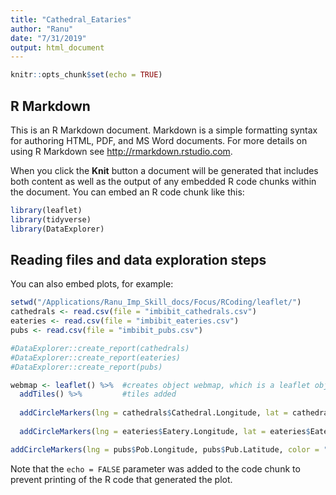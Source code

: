 ```yaml
---
title: "Cathedral_Eataries"
author: "Ranu"
date: "7/31/2019"
output: html_document
---
```


```r
knitr::opts_chunk$set(echo = TRUE)
```

## R Markdown

This is an R Markdown document. Markdown is a simple formatting syntax for authoring HTML, PDF, and MS Word documents. For more details on using R Markdown see <http://rmarkdown.rstudio.com>.

When you click the **Knit** button a document will be generated that includes both content as well as the output of any embedded R code chunks within the document. You can embed an R code chunk like this:

```r
library(leaflet)
library(tidyverse)
library(DataExplorer)
```

## Reading files and data exploration steps

You can also embed plots, for example:

```r
setwd("/Applications/Ranu_Imp_Skill_docs/Focus/RCoding/leaflet/")
cathedrals <- read.csv(file = "imbibit_cathedrals.csv")
eateries <- read.csv(file = "imbibit_eateries.csv")
pubs <- read.csv(file = "imbibit_pubs.csv")
```

```r

#DataExplorer::create_report(cathedrals)
#DataExplorer::create_report(eateries)
#DataExplorer::create_report(pubs)

```


```r

webmap <- leaflet() %>%  #creates object webmap, which is a leaflet object
  addTiles() %>%         #tiles added
  
  addCircleMarkers(lng = cathedrals$Cathedral.Longitude, lat = cathedrals$Cathedral.Latitude, color = "firebrick", weight = 8, label = cathedrals$Cathedral.Full.Title, popup = paste(cathedrals$Cathedral.Website, cathedrals$Cathedral.Postcode)) %>% 
  
  addCircleMarkers(lng = eateries$Eatery.Longitude, lat = eateries$Eatery.Latitude, color = "blue", weight = 8, label = eateries$Eatery.Name, popup = paste(eateries$Eatery.Description, eateries$Eatery.Website)) %>% 

addCircleMarkers(lng = pubs$Pob.Longitude, pubs$Pub.Latitude, color = "green", weight = 8, label = pubs$Pub.Name, popup = paste(pubs$Pub.Description, pubs$Pub.Website))

```


Note that the `echo = FALSE` parameter was added to the code chunk to prevent printing of the R code that generated the plot.
